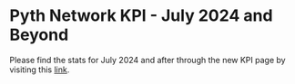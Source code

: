 # Pyth Network KPI - July 2024 and Beyond

Please find the stats for July 2024 and after through the new KPI page by visiting this [link](https://kpi.pyth.network/).